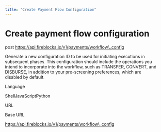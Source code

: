 ```yaml
---
title: "Create Payment Flow Configuration"
---
```

  
  # Create payment flow configuration

post https://api.fireblocks.io/v1/payments/workflow\_config

Generate a new configuration ID to be used for initiating executions in subsequent phases. This configuration should include the operations you intend to incorporate into the workflow, such as TRANSFER, CONVERT, and DISBURSE, in addition to your pre-screening preferences, which are disabled by default.

Language

ShellJavaScriptPython

URL

Base URL

https://api.fireblocks.io/v1/payments/workflow\_config